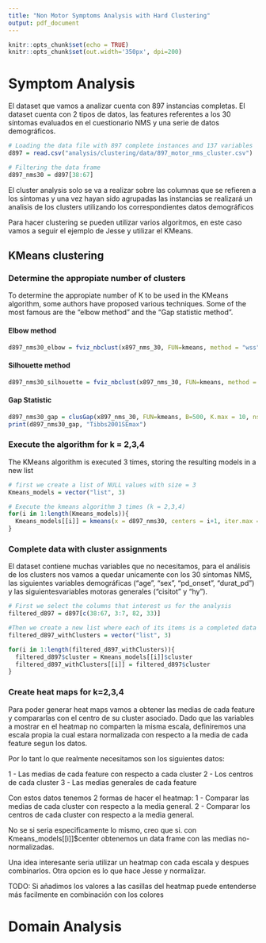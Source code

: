 ```yaml
---
title: "Non Motor Symptoms Analysis with Hard Clustering"
output: pdf_document
---
```


```r
knitr::opts_chunk$set(echo = TRUE)
knitr::opts_chunk$set(out.width='350px', dpi=200)
```

# Symptom Analysis

El dataset que vamos a analizar cuenta con 897 instancias completas. El dataset cuenta con 2 tipos de datos, las features referentes a los 30 síntomas evaluados en el cuestionario NMS y una serie de datos demográficos.

```r
# Loading the data file with 897 complete instances and 137 variables
d897 = read.csv("analysis/clustering/data/897_motor_nms_cluster.csv")

# Filtering the data frame
d897_nms30 = d897[38:67]
```

El cluster analysis solo se va a realizar sobre las columnas que se refieren a los síntomas y una vez hayan sido agrupadas las instancias se realizará un analisis de los clusters utilizando los correspondientes datos demográficos

Para hacer clustering se pueden utilizar varios algoritmos, en este caso vamos a seguir el ejemplo de Jesse y utilizar el KMeans. 

## KMeans clustering

### Determine the appropiate number of clusters

To determine the appropiate number of K to be used in the KMeans algorithm, some authors have proposed various techniques. Some of the most famous are the "elbow method" and the "Gap statistic method".

#### Elbow method

```r
d897_nms30_elbow = fviz_nbclust(x897_nms_30, FUN=kmeans, method = "wss", nboot=500, k.max = 10, nstart = 20, iter.max=30)
```

#### Silhouette method

```r
d897_nms30_silhouette = fviz_nbclust(x897_nms_30, FUN=kmeans, method = "silhouette", nboot=500, k.max = 10, nstart = 20, iter.max=30)
```

#### Gap Statistic

```r
d897_nms30_gap = clusGap(x897_nms_30, FUN=kmeans, B=500, K.max = 10, nstart = 20, iter.max=30)
print(d897_nms30_gap, "Tibbs2001SEmax")
```

### Execute the algorithm for k = 2,3,4

The KMeans algorithm is executed 3 times, storing the resulting models in a new list

```r
# first we create a list of NULL values with size = 3
Kmeans_models = vector("list", 3)

# Execute the kmeans algorithm 3 times (k = 2,3,4)
for(i in 1:length(Kmeans_models)){
  Kmeans_models[[i]] = kmeans(x = d897_nms30, centers = i+1, iter.max = 30, nstart = 20)
}
```

### Complete data with cluster assignments

El dataset contiene muchas variables que no necesitamos, para el análisis de los clusters nos vamos a quedar unicamente con los 30 síntomas NMS, las siguientes variables demográficas ("age", "sex", "pd_onset", "durat_pd") y las siguientesvariables motoras generales ("cisitot" y "hy").

```r

# First we select the columns that interest us for the analysis
filtered_d897 = d897[c(38:67, 3:7, 82, 33)]

#Then we create a new list where each of its items is a completed data frame with clusters
filtered_d897_withClusters = vector("list", 3)

for(i in 1:length(filtered_d897_withClusters)){
  filtered_d897$cluster = Kmeans_models[[i]]$cluster
  filtered_d897_withClusters[[i]] = filtered_d897$cluster
}
```

### Create heat maps for k=2,3,4

Para poder generar heat maps vamos a obtener las medias de cada feature y compararlas con el centro de su cluster asociado. Dado que las variables a mostrar en el heatmap no comparten la misma escala, definiremos una escala propia la cual estara normalizada con respecto a la media de cada feature segun los datos.

Por lo tant lo que realmente necesitamos son los siguientes datos:

1 - Las medias de cada feature con respecto a cada cluster
2 - Los centros de cada cluster
3 - Las medias generales de cada feature

Con estos datos tenemos 2 formas de hacer el heatmap: 
1 - Comparar las medias de cada cluster con respecto a la media general.
2 - Comparar los centros de cada cluster con respecto a la media general.

No se si seria especificamente lo mismo, creo que si. con Kmeans_models[[i]]$center obtenemos un data frame con las medias no-normalizadas.

Una idea interesante seria utilizar un heatmap con cada escala y despues combinarlos. Otra opcion es lo que hace Jesse y normalizar.

TODO: Si añadimos los valores a las casillas del heatmap puede entenderse más facilmente en combinación con los colores

# Domain Analysis


